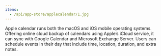 ```yaml
---
items:
  - /api/app-store/applecalendar/1.jpg
---
```


Apple calendar runs both the macOS and iOS mobile operating systems. Offering online cloud backup of calendars using Apple’s iCloud service, it can sync with Google Calendar and Microsoft Exchange Server. Users can schedule events in their day that include time, location, duration, and extra notes.
